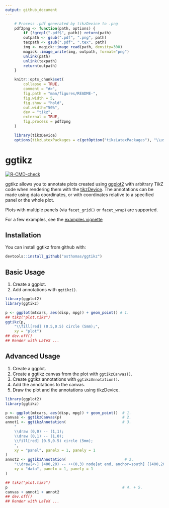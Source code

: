 ```yaml
---
output: github_document
---
```


<!-- README.md is generated from README.Rmd. Please edit that file -->

```r
    # Process .pdf generated by tikzDevice to .png
    pdf2png <- function(path, options) {
        if (!grepl(".pdf$", path)) return(path)
        outpath <- gsub(".pdf", ".png", path)
        texpath <- gsub(".pdf", ".tex", path)
        img <- magick::image_read(path, density=300)
        magick::image_write(img, outpath, format="png")
        unlink(path)
        unlink(texpath)
        return(outpath)
    }

    knitr::opts_chunk$set(
        collapse = TRUE,
        comment = "#>",
        fig.path = "man/figures/README-",
        fig.width = 5,
        fig.show = "hold",
        out.width="50%",
        dev = "tikz",
        external = TRUE,
        fig.process = pdf2png
    )

    library(tikzDevice)
    options(tikzLatexPackages = c(getOption("tikzLatexPackages"), "\\usetikzlibrary{calc}"))
```

# ggtikz

<!-- badges: start -->
[![R-CMD-check](https://github.com/osthomas/ggtikz/workflows/R-CMD-check/badge.svg)](https://github.com/osthomas/ggtikz/actions)
<!-- badges: end -->

ggtikz allows you to annotate plots created using
[ggplot2](https://ggplot2.tidyverse.org/)
with arbitrary TikZ code when rendering
them with the [tikzDevice](https://cran.r-project.org/web/packages/tikzDevice).
The annotations can be made using data coordinates, or with coordinates relative
to a specified panel or the whole plot.

Plots with multiple panels (via `facet_grid()` or `facet_wrap`) are supported.

For a few examples, see the [examples vignette](doc/examples.pdf)

## Installation

You can install ggtikz from github with:

``` r
devtools::install_github("osthomas/ggtikz")
```

## Basic Usage

1. Create  a ggplot.
2. Add annotations with `ggtikz()`.

```r
library(ggplot2)
library(ggtikz)

p <- ggplot(mtcars, aes(disp, mpg)) + geom_point() # 1.
## tikz("plot.tikz")
ggtikz(p,
    "\\fill[red] (0.5,0.5) circle (5mm);",
    xy = "plot")
## dev.off()
## Render with LaTeX ...
```

## Advanced Usage

1. Create a ggplot.
2. Create a ggtikz canvas from the plot with `ggtikzCanvas()`.
3. Create ggtikz annotations with `ggtikzAnnotation()`.
4. Add the annotations to the canvas.
5. Draw the plot and the annotations using tikzDevice.

```r
library(ggplot2)
library(ggtikz)

p <- ggplot(mtcars, aes(disp, mpg)) + geom_point()  # 1.
canvas <- ggtikzCanvas(p)                           # 2.
annot1 <- ggtikzAnnotation(                         # 3.
    "
    \\draw (0,0) -- (1,1);
    \\draw (0,1) -- (1,0);
    \\fill[red] (0.5,0.5) circle (5mm);
    ",
    xy = "panel", panelx = 1, panely = 1
)
annot2 <- ggtikzAnnotation(                          # 3.
    "\\draw[<-] (400,20) -- ++(0,3) node[at end, anchor=south] {(400,20)};",
    xy = "data", panelx = 1, panely = 1
)

## tikz("plot.tikz")
p                                                   # 4. + 5.
canvas + annot1 + annot2
## dev.off()
## Render with LaTeX ...

```
